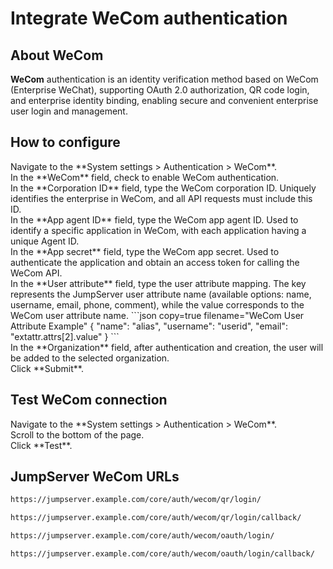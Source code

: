 # Integrate WeCom authentication <Icon name="xpack"/>

## About WeCom

**WeCom** authentication is an identity verification method based on WeCom (Enterprise WeChat), supporting OAuth 2.0 authorization, QR code login, and enterprise identity binding, enabling secure and convenient enterprise user login and management.

## How to configure
<Steps>
<div>
<Nav name="system-settings" />
</div>

<div>
Navigate to the **System settings > Authentication > WeCom**.
</div>

<div>
In the **WeCom** field, check to enable WeCom authentication.
</div>

<div>
In the **Corporation ID** field, type the WeCom corporation ID. Uniquely identifies the enterprise in WeCom, and all API requests must include this ID.
</div>

<div>
In the **App agent ID** field, type the WeCom app agent ID. Used to identify a specific application in WeCom, with each application having a unique Agent ID.
</div>

<div>
In the **App secret** field, type the WeCom app secret. Used to authenticate the application and obtain an access token for calling the WeCom API.
</div>

<div>
In the **User attribute** field, type the user attribute mapping. The key represents the JumpServer user attribute name (available options: name, username, email, phone, comment), while the value corresponds to the WeCom user attribute name.
```json copy=true filename="WeCom User Attribute Example"
{
  "name": "alias",
  "username": "userid",
  "email": "extattr.attrs[2].value"
}
```
</div>

<div>
In the **Organization** field, after authentication and creation, the user will be added to the selected organization.
</div>

<div>
Click **Submit**.
</div>
</Steps>

## Test WeCom connection
<Steps>
<div>
<Nav name="system-settings" />
</div>

<div>
Navigate to the **System settings > Authentication > WeCom**.
</div>

<div>
Scroll to the bottom of the page.
</div>

<div>
Click **Test**.
</div>

</Steps>

## JumpServer WeCom URLs

```md filename="QR Login URL"
https://jumpserver.example.com/core/auth/wecom/qr/login/
```

```md filename="QR Login Success Callback URL"
https://jumpserver.example.com/core/auth/wecom/qr/login/callback/
```

```md filename="OAuth Login URL"
https://jumpserver.example.com/core/auth/wecom/oauth/login/
```

```md filename="OAuth Login Success Callback URL"
https://jumpserver.example.com/core/auth/wecom/oauth/login/callback/
```